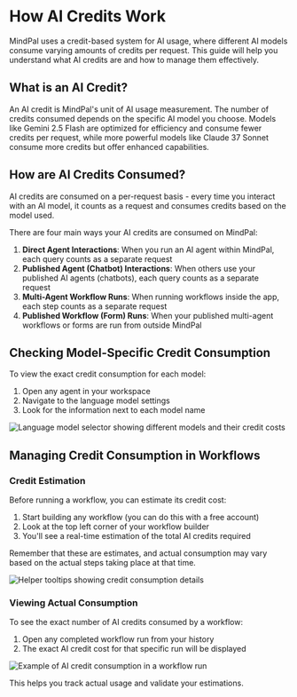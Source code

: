 # How AI Credits Work

MindPal uses a credit-based system for AI usage, where different AI models consume varying amounts of credits per request. This guide will help you understand what AI credits are and how to manage them effectively.

## What is an AI Credit?

An AI credit is MindPal's unit of AI usage measurement. The number of credits consumed depends on the specific AI model you choose. Models like Gemini 2.5 Flash are optimized for efficiency and consume fewer credits per request, while more powerful models like Claude 37 Sonnet consume more credits but offer enhanced capabilities.

## How are AI Credits Consumed?

AI credits are consumed on a per-request basis - every time you interact with an AI model, it counts as a request and consumes credits based on the model used.

There are four main ways your AI credits are consumed on MindPal:

1. **Direct Agent Interactions**: When you run an AI agent within MindPal, each query counts as a separate request
2. **Published Agent (Chatbot) Interactions**: When others use your published AI agents (chatbots), each query counts as a separate request
3. **Multi-Agent Workflow Runs**: When running workflows inside the app, each step counts as a separate request
4. **Published Workflow (Form) Runs**: When your published multi-agent workflows or forms are run from outside MindPal

## Checking Model-Specific Credit Consumption

To view the exact credit consumption for each model:

1. Open any agent in your workspace
2. Navigate to the language model settings
3. Look for the information next to each model name

![Language model selector showing different models and their credit costs](/features/agent/language-model/language-model-selector.png)

## Managing Credit Consumption in Workflows

### Credit Estimation

Before running a workflow, you can estimate its credit cost:

1. Start building any workflow (you can do this with a free account)
2. Look at the top left corner of your workflow builder
3. You'll see a real-time estimation of the total AI credits required

Remember that these are estimates, and actual consumption may vary based on the actual steps taking place at that time.

![Helper tooltips showing credit consumption details](/features/workflow/builder/helpers.png)

### Viewing Actual Consumption

To see the exact number of AI credits consumed by a workflow:

1. Open any completed workflow run from your history
2. The exact AI credit cost for that specific run will be displayed

![Example of AI credit consumption in a workflow run](/features/workflow/runner/ai-credit-consumption.png)

This helps you track actual usage and validate your estimations.

